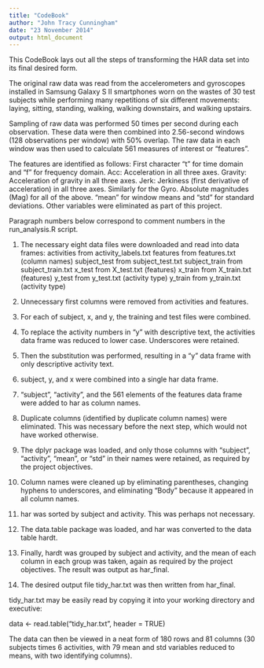 ```yaml
---
title: "CodeBook"
author: "John Tracy Cunningham"
date: "23 November 2014"
output: html_document
---
```


This CodeBook lays out all the steps of transforming the HAR data set into its final desired form.

The original raw data was read from the accelerometers and gyroscopes installed in Samsung Galaxy S II smartphones worn on the wastes of 30 test subjects while performing many repetitions of six different movements: laying, sitting, standing, walking, walking downstairs, and walking upstairs.

Sampling of raw data was performed 50 times per second during each observation.  These data were then combined into 2.56-second windows (128 observations per window) with 50% overlap.  The raw data in each window was then used to calculate 561 measures of interest or "features".

The features are identified as follows:
First character "t" for time domain and "f" for frequency domain.
Acc: Acceleration in all three axes.
Gravity: Acceleration of gravity in all three axes.
Jerk: Jerkiness (first derivative of acceleration) in all three axes.
Similarly for the Gyro.
Absolute magnitudes (Mag) for all of the above.
"mean" for window means and "std" for standard deviations.  Other variables were eliminated as part of this project.

Paragraph numbers below correspond to comment numbers in the run_analysis.R script.

1. The necessary eight data files were downloaded and read into data frames:
activities from activity_labels.txt
features from features.txt (column names)
subject_test from subject_test.txt
subject_train from subject_train.txt
x_test from X_test.txt (features)
x_train from X_train.txt (features)
y_test from y_test.txt (activity type)
y_train from y_train.txt (activity type)

2. Unnecessary first columns were removed from activities and features.

3. For each of subject, x, and y, the training and test files were combined.

4. To replace the activity numbers in "y" with descriptive text, the activities data frame was reduced to lower case.  Underscores were retained.  

5. Then the substitution was performed, resulting in a "y" data frame with only descriptive activity text.

6. subject, y, and x were combined into a single har data frame.

7. "subject", "activity", and the 561 elements of the features data frame were added to har as column names.

8. Duplicate columns (identified by duplicate column names) were eliminated.  This was necessary before the next step, which would not have worked otherwise.

9. The dplyr package was loaded, and only those columns with "subject", "activity", "mean", or "std" in their names were retained, as required by the project objectives.

10. Column names were cleaned up by eliminating parentheses, changing hyphens to underscores, and eliminating "Body" because it appeared in all column names.

11. har was sorted by subject and activity.  This was perhaps not necessary.

12. The data.table package was loaded, and har was converted to the data table hardt.

13. Finally, hardt was grouped by subject and activity, and the mean of each column in each group was taken, again as required by the project objectives.  The result was output as har_final.

14. The desired output file tidy_har.txt was then written from har_final.

tidy_har.txt may be easily read by copying it into your working directory and executive:

data <- read.table("tidy_har.txt", header = TRUE)

The data can then be viewed in a neat form of 180 rows and 81 columns (30 subjects times 6 activities, with 79 mean and std variables reduced to means, with two identifying columns).
